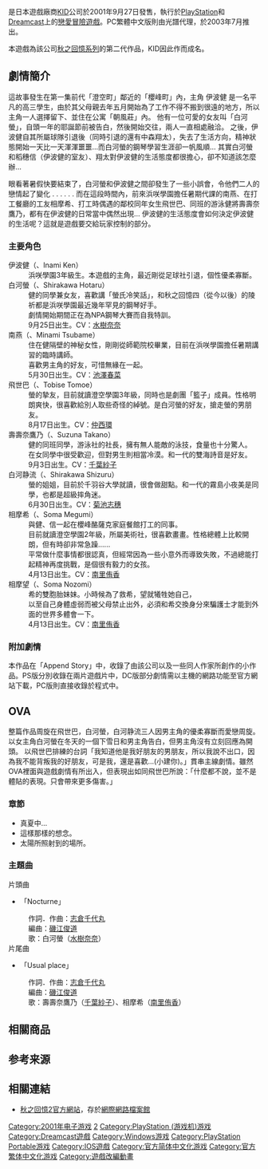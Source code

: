 {{Refimprove|time=2020-01-20T02:04:57+00:00}}
{{NoteTA
| G1=Games
}}
{{Infobox animanga/Headerofja
|標題= 秋之回憶2
|圖像= Mo2-logo.png
|尺寸= 200px
|說明= 
|日文名稱= メモリーズオフ セカンド
|英文名稱= Memories Off 2nd
|假名= めもりーずおふ せかんど
|羅馬字= memorīzu ofu sekando
|類型= [[戀愛冒險遊戲|戀愛冒險遊戲]]
}}
{{Infobox animanga/Game
|Plat= [[Playstation|Playstation]]、[[Dreamcast|Dreamcast]]、<br/>[[Microsoft_Windows|Microsoft Windows]]、<br/>[[Playstation_Portable|Playstation Portable]]、[[iOS|iOS]]
|Spec= 
|Recommend= 
|Engine= 
|Patch= 
|Dev= [[KID|KID]]
|Pub= {{Vgrelease|JP|KID|TWHK|[[光譜資訊|光譜資訊]]|CN|[[北京新天地|北京新天地]]}}
|Producer= 
|Director= 
|Scenario= 
|CharacterDesign= [[佐佐木睦美|佐佐木睦美]]、[[輿水隆之|輿水隆之]]
|Sound= SCITRON DIGITAL
|Play= [[单人电子游戏|单人游戏]]
|Date= '''Playstation、Dreamcast'''{{Vgrelease|JP|2001年9月27日}}'''Microsoft Windows'''{{Vgrelease|JP|2002年12月13日|TWHK|2003年6月28日|CN|2003年9月1日<ref>[http://pc.pcgames.com.cn/pcnews/pic/0308/208617.html KID纯爱经典再临，《秋之回忆2》简体中文版上市]</ref>}}'''Playstation Portable'''{{Vgrelease|JP|2008年5月29日}}'''iOS'''{{Vgrelease|JP|2010年2月23日}}
|Price= 
|Sale= 
|Rating= 全年齡
|Device= 
|ContentsIcon= 
|Name= 不可
|End= 14
|Save= 32+快速存檔16（DC） 32（PS）<br>65+快速5+自動5
|Size= 
|QSave= 
|QLoad= 
|Continue= 
|Screen= 800*600 High Color
|FScreen= 有
|Music= 
|Voice= 主角以外
|Log= 有
|CGMode= 有
|MMode= 有
|EMode= 無
|Skip= 全部/已讀
|Auto= 有
|Etc= 
}}
{{Infobox animanga/OVA
|原作= [[KID|KID]]
|導演= 
|系列構成= 
|腳本= 
|人物原案= 佐佐木睦美
|人物設定= 佐佐木睦美
|機械設定= 
|音樂= 
|動畫製作= Picture Magic、陸演隊
|製作= 格雷特國際發行
|開始= 2003年1月22日
|結束= 5月21日
|話數= 全3話
|其他= 
}}
{{infobox animanga/Footerofja}}

{{Vgname|秋之回憶2|ja=Memories Off 2nd}}是日本遊戲廠商[[KID|KID]]公司於2001年9月27日發售，執行於[[PlayStation|PlayStation]]和[[Dreamcast|Dreamcast]]上的[[戀愛冒險遊戲|戀愛冒險遊戲]]。PC繁體中文版則由光譜代理，於2003年7月推出。

本遊戲為該公司[[秋之回憶系列|秋之回憶系列]]的第二代作品，KID因此作而成名。

==劇情簡介==
這故事發生在第一集前代「澄空町」鄰近的「櫻峰町」內，主角 伊波健 是一名平凡的高三學生，由於其父母親去年五月開始為了工作不得不搬到很遠的地方，所以主角一人選擇留下、並住在公寓「朝風莊」內。
他有一位可愛的女友叫「白河螢」，自頭一年的耶誕節前被告白，然後開始交往，兩人一直相處融洽。
之後，伊波健自其所屬球隊引退後（同時引退的還有中森翔太），失去了生活方向，精神狀態開始一天比一天渾渾噩噩…而白河螢的鋼琴學習生涯卻一帆風順…
其實白河螢和稻穗信（伊波健的室友）、翔太對伊波健的生活態度都很擔心，卻不知道該怎麼辦…

眼看著暑假快要結束了，白河螢和伊波健之間卻發生了一些小誤會，令他們二人的戀情起了變化 . . . . . .
而在這段時間內，前來浜咲學園擔任暑期代課的南燕、在打工餐廳的工友相摩希、打工時偶遇的鄰校同年女生飛世巴、同班的游泳健將壽壽奈鷹乃，都有在伊波健的日常當中偶然出現…
伊波健的生活態度會如何決定伊波健的生活呢？這就是遊戲要交給玩家控制的部分。

=== 主要角色 === 
;伊波健（{{lang|ja|いなみ けん}}、Inami Ken）
:浜咲學園3年級生。本遊戲的主角，最近剛從足球社引退，個性優柔寡斷。
;白河螢（{{lang|ja|白河ほたる、しらかわ-}}、Shirakawa Hotaru）
:健的同學兼女友，喜歡講「螢氏冷笑話」，和秋之回憶四（從今以後）的陵祈都是浜咲學園最近幾年罕見的鋼琴好手。
:劇情開始期間正在為NPA鋼琴大賽而自我特訓。
:9月25日出生。CV：[[水樹奈奈|水樹奈奈]]
;南燕（{{lang|ja|南つばめ、みなみ-}}、Minami Tsubame）
:住在健隔壁的神秘女性，剛剛從師範院校畢業，目前在浜咲學園擔任暑期講習的臨時講師。
:喜歡男主角的好友，可惜無緣在一起。
:5月30日出生。CV：[[池澤春菜|池澤春菜]]
;飛世巴（{{lang|ja|とびせ ともえ}}、Tobise Tomoe）
:螢的摯友，目前就讀澄空學園3年級，同時也是劇團「籃子」成員。性格明朗爽快，很喜歡給別人取些奇怪的綽號。是白河螢的好友，搶走螢的男朋友。
:8月17日出生。CV：[[仲西環|仲西環]]
;壽壽奈鷹乃（{{lang|ja|寿々奈鷹乃、すずな たかの}}、Suzuna Takano）
:健的同班同學，游泳社的社長，擁有無人能敵的泳技，食量也十分驚人。
:在女同學中很受歡迎，但對男生則相當冷漠。和一代的雙海詩音是好友。
:9月3日出生。CV：[[千葉紗子|千葉紗子]]
;白河静流（{{lang|ja|しらかわ しずる}}、Shirakawa Shizuru）
:螢的姐姐，目前於千羽谷大學就讀，很會做甜點。和一代的霧島小夜美是同學，也都是超級摔角迷。
:6月30日出生。CV：[[菊池志穗|菊池志穗]]
;相摩希（{{lang|ja|そうま めぐみ}}、Soma Megumi）
:與健、信一起在櫻峰酪薩克家庭餐館打工的同事。
:目前就讀澄空學園2年級，所屬美術社，很喜歡畫畫。性格總體上比較開朗，但有時卻非常急躁......
:平常做什麼事情都很認真，但經常因為一些小意外而導致失敗，不過總能打起精神再度挑戰，是個很有毅力的女孩。
:4月13日出生。CV：[[南里侑香|南里侑香]]
;相摩望（{{lang|ja|そうま のぞみ}}、Soma Nozomi）
:希的雙胞胎妹妹。小時候為了救希，望就犧牲她自己，
:以至自己身體虛弱而被父母禁止出外，必須和希交換身分來騙護士才能到外面的世界多體會一下。
:4月13日出生。CV：[[南里侑香|南里侑香]]

=== 附加劇情 ===
本作品在「Append Story」中，收錄了由該公司以及一些同人作家所創作的小作品。PS版分別收錄在兩片遊戲片中，DC版部分劇情需以主機的網路功能至官方網站下載，PC版則直接收錄於程式中。

==OVA==
整篇作品周旋在飛世巴，白河螢，白河静流三人因男主角的優柔寡斷而愛戀周旋。
以女主角白河螢在冬天的一個下雪日和男主角告白，但男主角沒有立刻回應為開頭。
以飛世巴排練的台詞「我知道他是我好朋友的男朋友，所以我說不出口，因為我不能背叛我的好朋友，可是我，還是喜歡...(小建你)。」貫串主線劇情。雖然OVA裡面與遊戲劇情有所出入，但表現出如同飛世巴所說：「什麼都不說，並不是體貼的表現。只會帶來更多傷害。」

===章節===
*真夏中...
*這樣那樣的想念。
*太陽所照射到的場所。

===主題曲===
;片頭曲
*「Nocturne」
:作詞．作曲：[[志倉千代丸|志倉千代丸]]
:編曲：[[磯江俊道|磯江俊道]]
:歌：白河螢（[[水樹奈奈|水樹奈奈]]）
;片尾曲
*「Usual place」
:作詞．作曲：[[志倉千代丸|志倉千代丸]]
:編曲：[[磯江俊道|磯江俊道]]
:歌：壽壽奈鷹乃（[[千葉紗子|千葉紗子]]）、相摩希（[[南里侑香|南里侑香]]）

==相關商品==

==参考来源==
{{reflist}}
==相關連結==
*{{Ja}}[https://web.archive.org/web/20070101162514/http://www.kid-game.co.jp/kid/game/game_galkid/memoff/game/2nd/2nd_top.html 秋之回憶2官方網站]，存於[[網際網路檔案館|網際網路檔案館]]

{{Memories Off}}
{{DEFAULTSORT:Memories Off 2nd}}
[[Category:2001年电子游戏|Category:2001年电子游戏]]
[[Category:告别回憶系列|2]]
[[Category:PlayStation_(游戏机)游戏|Category:PlayStation (游戏机)游戏]]
[[Category:Dreamcast遊戲|Category:Dreamcast遊戲]]
[[Category:Windows游戏|Category:Windows游戏]]
[[Category:PlayStation_Portable游戏|Category:PlayStation Portable游戏]]
[[Category:IOS遊戲|Category:IOS遊戲]]
[[Category:官方简体中文化游戏|Category:官方简体中文化游戏]]
[[Category:官方繁体中文化游戏|Category:官方繁体中文化游戏]]
[[Category:遊戲改編動畫|Category:遊戲改編動畫]]